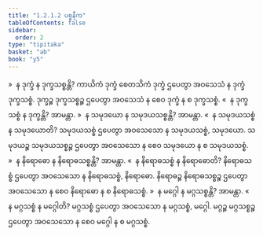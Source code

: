```yaml
---
title: "1.2.1.2 ပစ္စနီက"
tableOfContents: false
sidebar:
  order: 2
type: "tipitaka"
basket: "ab"
book: "y5"
---
```



<DynamicBreadcrumb />

<Division number="11" book="y5" e="ch" v="33" p="208">

<Paragraph number="128" book="y5">
»  န ဒုက္ခံ န ဒုက္ခသစ္စန္တိ?
</Paragraph>

<Paragraph number="129" book="y5">
ကာယိကံ ဒုက္ခံ စေတသိကံ ဒုက္ခံ ဌပေတွာ အဝသေသံ န ဒုက္ခံ ဒုက္ခသစ္စံ. ဒုက္ခဉ္စ ဒုက္ခသစ္စဉ္စ ဌပေတွာ အဝသေသံ န စေဝ ဒုက္ခံ န စ ဒုက္ခသစ္စံ.
</Paragraph>

<Paragraph number="130" book="y5">
«  န ဒုက္ခသစ္စံ န ဒုက္ခန္တိ? အာမန္တာ.
</Paragraph>

<Paragraph number="131" book="y5">
»  န သမုဒယော န သမုဒယသစ္စန္တိ? အာမန္တာ.
</Paragraph>

<Paragraph number="132" book="y5">
«  န သမုဒယသစ္စံ န သမုဒယောတိ?
</Paragraph>

<Paragraph number="133" book="y5">
သမုဒယသစ္စံ ဌပေတွာ အဝသေသော န သမုဒယသစ္စံ, သမုဒယော. သမုဒယဉ္စ သမုဒယသစ္စဉ္စ ဌပေတွာ အဝသေသော န စေဝ သမုဒယော န စ သမုဒယသစ္စံ.
</Paragraph>

<Paragraph number="134" book="y5">
»  န နိရောဓော န နိရောဓသစ္စန္တိ? အာမန္တာ.
</Paragraph>

<Paragraph number="135" book="y5">
«  န နိရောဓသစ္စံ န နိရောဓောတိ?
</Paragraph>

<Paragraph number="136" book="y5">
နိရောဓသစ္စံ ဌပေတွာ အဝသေသော န နိရောဓသစ္စံ, နိရောဓော. နိရောဓဉ္စ နိရောဓသစ္စဉ္စ ဌပေတွာ အဝသေသော န စေဝ နိရောဓော န စ နိရောဓသစ္စံ.
</Paragraph>

<Paragraph number="137" book="y5">
»  န မဂ္ဂေါ န မဂ္ဂသစ္စန္တိ? အာမန္တာ.
</Paragraph>

<Paragraph number="138" book="y5">
«  န မဂ္ဂသစ္စံ န မဂ္ဂေါတိ?
</Paragraph>

<Paragraph number="139" book="y5">
မဂ္ဂသစ္စံ ဌပေတွာ အဝသေသော န မဂ္ဂသစ္စံ, မဂ္ဂေါ. မဂ္ဂဉ္စ မဂ္ဂသစ္စဉ္စ ဌပေတွာ အဝသေသော န စေဝ မဂ္ဂေါ န စ မဂ္ဂသစ္စံ.
</Paragraph>
</Division>